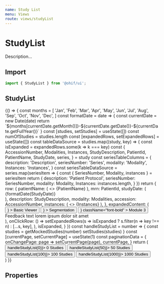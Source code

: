 ```yaml
---
name: Study List
menu: Views
route: views/studyList
---
```



# StudyList

Description...

## Import

```javascript
import { StudyList } from '@ohif/ui';
```

## StudyList

<Playground>
  {() => {
    const months = [
      'Jan',
      'Feb',
      'Mar',
      'Apr',
      'May',
      'Jun',
      'Jul',
      'Aug',
      'Sep',
      'Oct',
      'Nov',
      'Dec',
    ]
    const formatDate = date => {
      const currentDate = new Date(date)
      return `${months[currentDate.getMonth()]}-${currentDate.getDate()}-${currentDate.getFullYear()}`
    }
    const [studies, setStudies] = useState([])
    const numOfStudies = studies.length
    const [expandedRows, setExpandedRows] = useState([])
    const tableDataSource = studies.map((study, key) => {
      const isExpanded = expandedRows.some(k => k === key)
      const {
        AccessionNumber,
        Modalities,
        Instances,
        StudyDescription,
        PatientId,
        PatientName,
        StudyDate,
        series,
      } = study
      const seriesTableColumns = {
        description: 'Description',
        seriesNumber: 'Series',
        modality: 'Modality',
        Instances: 'Instances',
      }
      const seriesTableDataSource = series.map(seriesItem => {
        const { SeriesNumber, Modality, instances } = seriesItem
        return {
          description: 'Patient Protocol',
          seriesNumber: SeriesNumber,
          modality: Modality,
          Instances: instances.length,
        }
      })
      return {
        row: {
          patientName: (
            <>
              <Icon
                name={isExpanded ? 'chevron-down' : 'chevron-right'}
                className="mr-4"
              />
              {PatientName}
            </>
          ),
          mrn: PatientId,
          studyDate: (
            <div>
              <span className="mr-4">{formatDate(StudyDate)}</span>
            </div>
          ),
          description: StudyDescription,
          modality: Modalities,
          accession: AccessionNumber,
          instances: (
            <>
              <Icon
                name="series-active"
                className={classnames('inline-flex mr-2', {
                  'text-custom-blueBright': isExpanded,
                  'text-custom-violetPale': !isExpanded,
                })}
              />
              {Instances}
            </>
          ),
        },
        expandedContent: (
          <StudyListExpandedRow
            seriesTableColumns={seriesTableColumns}
            seriesTableDataSource={seriesTableDataSource}
          >
            <Button
              rounded="full"
              variant="contained"
              className="mr-4 font-bold"
              endIcon={
                <Icon name="launch-arrow" style={{ color: '#21a7c6' }} />
              }
            >
              Basic Viewer
            </Button>
            <Button
              rounded="full"
              variant="contained"
              className="mr-4 font-bold"
              endIcon={
                <Icon name="launch-arrow" style={{ color: '#21a7c6' }} />
              }
            >
              Segmentation
            </Button>
            <Button
              rounded="full"
              variant="outlined"
              endIcon={<Icon name="launch-info" />}
              className="font-bold"
            >
              Module 3
            </Button>
            <div className="ml-5 text-lg text-custom-grayBright inline-flex items-center">
              <Icon
                name="notificationwarning-diamond"
                className="mr-2 w-5 h-5"
              />
              Feedback text lorem ipsum dolor sit amet
            </div>
          </StudyListExpandedRow>
        ),
        onClickRow: () =>
          setExpandedRows(s =>
            isExpanded ? s.filter(n => key !== n) : [...s, key],
          ),
        isExpanded,
      }
    })
    const handleStudyList = number => {
      const studies = getMockedStudies(number)
      setStudies(studies)
    }
    const [currentPage, setCurrentPage] = useState(1)
    const paginationData = {
      onChangePage: page => setCurrentPage(page),
      currentPage,
    }
    return (
      <div>
        <div className="bg-white p-4">
          <Button className="mr-2" onClick={() => handleStudyList(0)}>
            0 Studies
          </Button>
          <Button className="mr-2" onClick={() => handleStudyList(50)}>
            50 Studies
          </Button>
          <Button className="mr-2" onClick={() => handleStudyList(100)}>
            100 Studies
          </Button>
          <Button className="mr-2" onClick={() => handleStudyList(1000)}>
            1000 Studies
          </Button>
        </div>
        <StudyList
          tableDataSource={tableDataSource.slice(0, 25)}
          numOfStudies={numOfStudies}
          paginationData={paginationData}
        />
      </div>
    )
  }}
</Playground>

## Properties

<Props of={StudyList} />
